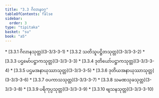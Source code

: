 ```yaml
---
title: "3.3 ဂိလာနဝဂ္ဂ"
tableOfContents: false
sidebar:
  order: 3
type: "tipitaka"
basket: "su"
book: "a5"
---
```



<DynamicBreadcrumb />



<TableOfContents book="a5" section="3.3">
* [3.3.1 ဂိလာနသုတ္တ](3-3/3-3-1)
* [3.3.2 သတိသူပဋ္ဌိတသုတ္တ](3-3/3-3-2)
* [3.3.3 ပဌမော်ပဋ္ဌာကသုတ္တ](3-3/3-3-3)
* [3.3.4 ဒုတိယော်ပဋ္ဌာကသုတ္တ](3-3/3-3-4)
* [3.3.5 ပဌမအနာယုဿာသုတ္တ](3-3/3-3-5)
* [3.3.6 ဒုတိယအနာယုဿာသုတ္တ](3-3/3-3-6)
* [3.3.7 ဝပကာသသုတ္တ](3-3/3-3-7)
* [3.3.8 သမဏသုခသုတ္တ](3-3/3-3-8)
* [3.3.9 ပရိကုပ္ပသုတ္တ](3-3/3-3-9)
* [3.3.10 ဗျသနသုတ္တ](3-3/3-3-10)
</TableOfContents>